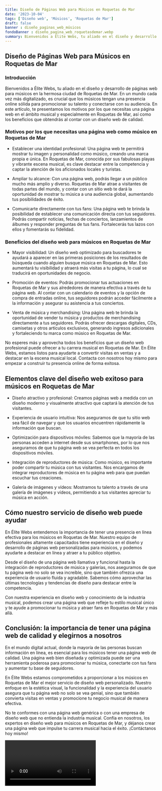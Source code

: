 ```yaml
---
title: Diseño de Páginas Web para Músicos en Roquetas de Mar
date: '2023-10-04'
tags: ['Diseño web', 'Músicos', 'Roquetas de Mar']
draft: false
banner : diseño_paginas_web_músicos
fondoBanner : diseño_pagina_web_roquetasdemar.webp
summary: Bienvenidos a Élite Webs, tu aliado en el diseño y desarrollo de páginas web para músicos en la hermosa ciudad de Roquetas de Mar. En un mundo cada vez más digitalizado, es crucial que los músicos tengan una presencia online sólida para promocionar su talento y conectarse con su audiencia. En este artículo, te presentamos los motivos por los que necesitas una página web en el ámbito musical y especialmente en Roquetas de Mar, así como los beneficios que obtendrás al contar con un diseño web de calidad.
---
```


## Diseño de Páginas Web para Músicos en Roquetas de Mar

### Introducción

Bienvenidos a Élite Webs, tu aliado en el diseño y desarrollo de páginas web para músicos en la hermosa ciudad de Roquetas de Mar. En un mundo cada vez más digitalizado, es crucial que los músicos tengan una presencia online sólida para promocionar su talento y conectarse con su audiencia. En este artículo, te presentamos los motivos por los que necesitas una página web en el ámbito musical y especialmente en Roquetas de Mar, así como los beneficios que obtendrás al contar con un diseño web de calidad.

### Motivos por los que necesitas una página web como músico en Roquetas de Mar

- Establecer una identidad profesional: Una página web te permitirá mostrar tu imagen y personalidad como músico, creando una marca propia e única. En Roquetas de Mar, conocida por sus fabulosas playas y vibrante escena musical, es clave destacar entre la competencia y captar la atención de los aficionados locales y turistas.

- Ampliar tu alcance: Con una página web, podrás llegar a un público mucho más amplio y diverso. Roquetas de Mar atrae a visitantes de todas partes del mundo, y contar con un sitio web te dará la oportunidad de mostrar tu música a una audiencia global, aumentando tus posibilidades de éxito.

- Comunicarte directamente con tus fans: Una página web te brinda la posibilidad de establecer una comunicación directa con tus seguidores. Podrás compartir noticias, fechas de conciertos, lanzamientos de álbumes y responder preguntas de tus fans. Fortalecerás tus lazos con ellos y fomentarás su fidelidad.

### Beneficios del diseño web para músicos en Roquetas de Mar

- Mayor visibilidad: Un diseño web optimizado para buscadores te ayudará a aparecer en las primeras posiciones de los resultados de búsqueda cuando alguien busque música en Roquetas de Mar. Esto aumentará tu visibilidad y atraerá más visitas a tu página, lo cual se traducirá en oportunidades de negocio.

- Promoción de eventos: Podrás promocionar tus actuaciones en Roquetas de Mar y sus alrededores de manera efectiva a través de tu página web. Al contar con un calendario de eventos y la opción de compra de entradas online, tus seguidores podrán acceder fácilmente a la información y asegurar su asistencia a tus conciertos.

- Venta de música y merchandising: Una página web te brinda la oportunidad de vender tu música y productos de merchandising directamente a tus seguidores. Podrás ofrecer descargas digitales, CDs, camisetas y otros artículos exclusivos, generando ingresos adicionales y fortaleciendo tu marca como músico en Roquetas de Mar.

No esperes más y aprovecha todos los beneficios que un diseño web profesional puede ofrecer a tu carrera musical en Roquetas de Mar. En Élite Webs, estamos listos para ayudarte a convertir visitas en ventas y a destacar en la escena musical local. Contacta con nosotros hoy mismo para empezar a construir tu presencia online de forma exitosa.

<GifSeo />

<Cta />

## Elementos clave del diseño web exitoso para músicos en Roquetas de Mar

- Diseño atractivo y profesional: Creamos páginas web a medida con un diseño moderno y visualmente atractivo que captará la atención de tus visitantes.

- Experiencia de usuario intuitiva: Nos aseguramos de que tu sitio web sea fácil de navegar y que los usuarios encuentren rápidamente la información que buscan.

- Optimización para dispositivos móviles: Sabemos que la mayoría de las personas acceden a internet desde sus smartphones, por lo que nos aseguramos de que tu página web se vea perfecta en todos los dispositivos móviles.

- Integración de reproductores de música: Como músico, es importante poder compartir tu música con tus visitantes. Nos encargamos de integrar reproductores de música en tu página web para que puedan escuchar tus creaciones.

- Galería de imágenes y vídeos: Mostramos tu talento a través de una galería de imágenes y vídeos, permitiendo a tus visitantes apreciar tu música en acción.

## Cómo nuestro servicio de diseño web puede ayudar

En Élite Webs entendemos la importancia de tener una presencia en línea efectiva para los músicos en Roquetas de Mar. Nuestro equipo de profesionales altamente capacitados tiene experiencia en el diseño y desarrollo de páginas web personalizadas para músicos, y podemos ayudarte a destacar en línea y atraer a tu público objetivo.

Desde el diseño de una página web llamativa y funcional hasta la integración de reproductores de música y galerías, nos aseguramos de que tu página web no solo se vea increíble, sino que también ofrezca una experiencia de usuario fluida y agradable. Sabemos cómo aprovechar las últimas tecnologías y tendencias de diseño para destacar entre la competencia.

Con nuestra experiencia en diseño web y conocimiento de la industria musical, podemos crear una página web que refleje tu estilo musical único y te ayude a promocionar tu música y atraer fans en Roquetas de Mar y más allá.

## Conclusión: la importancia de tener una página web de calidad y elegirnos a nosotros

En el mundo digital actual, donde la mayoría de las personas buscan información en línea, es esencial para los músicos tener una página web de calidad. Una página web bien diseñada y optimizada puede ser una herramienta poderosa para promocionar tu música, conectarte con tus fans y aumentar tu base de seguidores.

En Élite Webs estamos comprometidos a proporcionar a los músicos en Roquetas de Mar el mejor servicio de diseño web personalizado. Nuestro enfoque en la estética visual, la funcionalidad y la experiencia del usuario asegura que tu página web no solo se vea genial, sino que también convierta visitas en ventas y promocione tu negocio musical de manera efectiva.

No te conformes con una página web genérica o con una empresa de diseño web que no entienda la industria musical. Confía en nosotros, los expertos en diseño web para músicos en Roquetas de Mar, y déjanos crear una página web que impulse tu carrera musical hacia el éxito. ¡Contáctanos hoy mismo!

<Video />

<CtaBot job='Músicos' city='Roquetas de Mar'/>

<Gmaps query='Roquetas de Mar+españa+maps' />